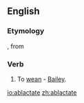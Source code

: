 ==English==

===Etymology===
{{L.}} {{term|lang=la|ablactatus||tr=past participle of ''[[ablactare]]''; ''[[ab]]'' + ''[[lactare]]''|to [[suckle]]}}, from {{term|lang=la|lac||milk}}

===Verb===
{{en-verb|ablactat|es}}

# {{rare}} To [[wean]] - [[Bailey]].

[[io:ablactate]]
[[zh:ablactate]]